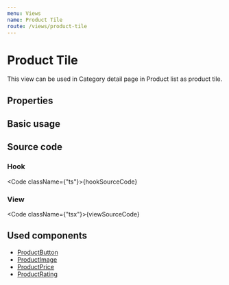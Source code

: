 ```yaml
---
menu: Views
name: Product Tile
route: /views/product-tile
---
```



# Product Tile

This view can be used in Category detail page in Product list as product tile.

## Properties

<Props of={ProductTile} />

## Basic usage

<Playground>
    <ProductTile id={2} />
</Playground>

## Source code

### Hook

<Code className={"ts"}>{hookSourceCode}</Code>

### View

<Code className={"tsx"}>{viewSourceCode}</Code>

## Used components

-   [ProductButton](/components/button)
-   [ProductImage](/components/image)
-   [ProductPrice](/components/price)
-   [ProductRating](/components/rating)
